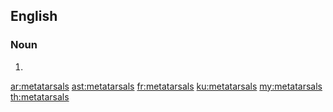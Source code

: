 ==English==

===Noun===
{{head|en|plural}}

# {{plural of|metatarsal|lang=en}}

[[ar:metatarsals]]
[[ast:metatarsals]]
[[fr:metatarsals]]
[[ku:metatarsals]]
[[my:metatarsals]]
[[th:metatarsals]]
